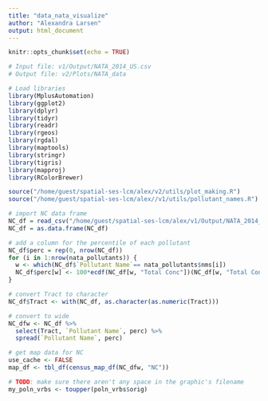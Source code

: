 ```yaml
---
title: "data_nata_visualize"
author: "Alexandra Larsen"
output: html_document
---
```


```r
knitr::opts_chunk$set(echo = TRUE)
```

```r
# Input file: v1/Output/NATA_2014_US.csv
# Output file: v2/Plots/NATA_data
```

```r
# Load libraries
library(MplusAutomation)
library(ggplot2)
library(dplyr)
library(tidyr)
library(readr)
library(rgeos)
library(rgdal)
library(maptools)
library(stringr)
library(tigris)
library(mapproj)
library(RColorBrewer)
```

```r
source("/home/guest/spatial-ses-lcm/alex/v2/utils/plot_making.R")
source("/home/guest/spatial-ses-lcm/alex//v1/utils/pollutant_names.R")
```


```r
# import NC data frame
NC_df = read_csv("/home/guest/spatial-ses-lcm/alex/v1/Output/NATA_2014_NC.csv")
NC_df = as.data.frame(NC_df)
```

```r
# add a column for the percentile of each pollutant
NC_df$perc = rep(0, nrow(NC_df))
for (i in 1:nrow(nata_pollutants)) {
  w <- which(NC_df$`Pollutant Name`== nata_pollutants$nms[i])
  NC_df$perc[w] <- 100*ecdf(NC_df[w, "Total Conc"])(NC_df[w, "Total Conc"])
}
```

```r
# convert Tract to character
NC_df$Tract <- with(NC_df, as.character(as.numeric(Tract)))
```

```r
# convert to wide
NC_dfw <- NC_df %>%
  select(Tract, `Pollutant Name`, perc) %>%
  spread(`Pollutant Name`, perc)
```

```r
# get map data for NC
use_cache <- FALSE
map_df <- tbl_df(census_map_df(NC_dfw, "NC"))
```

```r
# TODO: make sure there aren't any space in the graphic's filename 
my_poln_vrbs <- toupper(poln_vrbs$orig)
```


